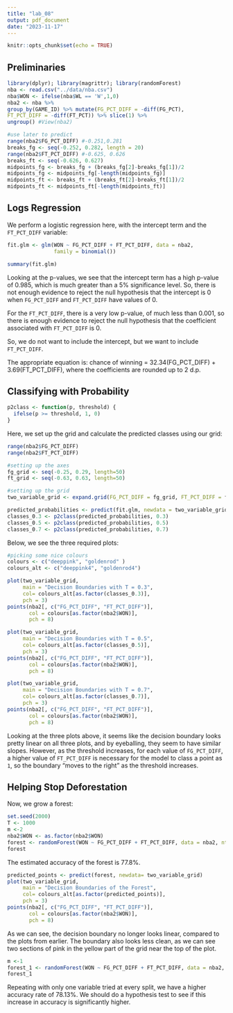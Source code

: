 ```yaml
---
title: "lab_08"
output: pdf_document
date: "2023-11-17"
---
```


```r
knitr::opts_chunk$set(echo = TRUE)
```

## Preliminaries

```r
library(dplyr); library(magrittr); library(randomForest)
nba <- read.csv("../data/nba.csv") 
nba$WON <- ifelse(nba$WL == 'W',1,0)
nba2 <- nba %>%
group_by(GAME_ID) %>% mutate(FG_PCT_DIFF = -diff(FG_PCT),
FT_PCT_DIFF = -diff(FT_PCT)) %>% slice(1) %>%
ungroup() #View(nba2)

#use later to predict
range(nba2$FG_PCT_DIFF) #-0.251,0.281
breaks_fg <- seq(-0.252, 0.282, length = 20) 
range(nba2$FT_PCT_DIFF) #-0.625, 0.626
breaks_ft <- seq(-0.626, 0.627)
midpoints_fg <- breaks_fg + (breaks_fg[2]-breaks_fg[1])/2
midpoints_fg <- midpoints_fg[-length(midpoints_fg)]
midpoints_ft <- breaks_ft + (breaks_ft[2]-breaks_ft[1])/2
midpoints_ft <- midpoints_ft[-length(midpoints_ft)]
```

## Logs Regression
We perform a logistic regression here, with the intercept term and the `FT_PCT_DIFF` variable: 
```r
fit.glm <- glm(WON ~ FG_PCT_DIFF + FT_PCT_DIFF, data = nba2,
               family = binomial())

summary(fit.glm)
```

Looking at the p-values, we see that the intercept term has a high p-value of 0.985, which is much greater than a 5% significance level. So, there is not enough evidence to reject the null hypothesis that the intercept is 0 when `FG_PCT_DIFF` and `FT_PCT_DIFF` have values of 0. 

For the `FT_PCT_DIFF`, there is a very low p-value, of much less than 0.001, so there is enough evidence to reject the null hypothesis that the coefficient associated with `FT_PCT_DIFF` is 0. 

So, we do not want to include the intercept, but we want to include `FT_PCT_DIFF`. 

The appropriate equation is: chance of winning = 32.34(FG_PCT_DIFF) + 3.69(FT_PCT_DIFF), where the coefficients are rounded up to 2 d.p. 

## Classifying with Probability
```r

p2class <- function(p, threshold) {
  ifelse(p >= threshold, 1, 0)
}
```

Here, we set up the grid and calculate the predicted classes using our grid: 
```r
range(nba2$FG_PCT_DIFF)
range(nba2$FT_PCT_DIFF)

#setting up the axes 
fg_grid <- seq(-0.25, 0.29, length=50)
ft_grid <- seq(-0.63, 0.63, length=50)

#setting up the grid
two_variable_grid <- expand.grid(FG_PCT_DIFF = fg_grid, FT_PCT_DIFF = ft_grid)

predicted_probabilities <- predict(fit.glm, newdata = two_variable_grid, type = "response")
classes_0.3 <- p2class(predicted_probabilities, 0.3)
classes_0.5 <- p2class(predicted_probabilities, 0.5)
classes_0.7 <- p2class(predicted_probabilities, 0.7)
```


Below, we see the three required plots: 

```r
#picking some nice colours
colours <- c("deeppink", "goldenrod" )
colours_alt <- c("deeppink4", "goldenrod4")

plot(two_variable_grid, 
     main = "Decision Boundaries with T = 0.3",
     col= colours_alt[as.factor(classes_0.3)],
     pch = 3)
points(nba2[, c("FG_PCT_DIFF", "FT_PCT_DIFF")], 
       col = colours[as.factor(nba2$WON)],
       pch = 8)

plot(two_variable_grid, 
     main = "Decision Boundaries with T = 0.5",
     col= colours_alt[as.factor(classes_0.5)],
     pch = 3)
points(nba2[, c("FG_PCT_DIFF", "FT_PCT_DIFF")], 
       col = colours[as.factor(nba2$WON)],
       pch = 8)

plot(two_variable_grid, 
     main = "Decision Boundaries with T = 0.7",
     col= colours_alt[as.factor(classes_0.7)],
     pch = 3)
points(nba2[, c("FG_PCT_DIFF", "FT_PCT_DIFF")], 
       col = colours[as.factor(nba2$WON)],
       pch = 8)
```

Looking at the three plots above, it seems like the decision boundary looks pretty linear on all three plots, and by eyeballing, they seem to have similar slopes. However, as the threshold increases, for each value of `FG_PCT_DIFF`, a higher value of `FT_PCT_DIFF` is necessary for the model to class a point as `1`, so the boundary "moves to the right" as the threshold increases. 

## Helping Stop Deforestation

Now, we grow a forest: 
```r
set.seed(2000)
T <- 1000
m <-2
nba2$WON <- as.factor(nba2$WON)
forest <- randomForest(WON ~ FG_PCT_DIFF + FT_PCT_DIFF, data = nba2, ntree = T, mtry = m)
forest
```

The estimated accuracy of the forest is 77.8%. 

```r
predicted_points <- predict(forest, newdata= two_variable_grid)
plot(two_variable_grid, 
     main = "Decision Boundaries of the Forest",
     col= colours_alt[as.factor(predicted_points)],
     pch = 3)
points(nba2[, c("FG_PCT_DIFF", "FT_PCT_DIFF")], 
       col = colours[as.factor(nba2$WON)],
       pch = 8)
```
As we can see, the decision boundary no longer looks linear, compared to the plots from earlier. The boundary also looks less clean, as we can see two sections of pink in the yellow part of the grid near the top of the plot. 

```r
m <-1
forest_1 <- randomForest(WON ~ FG_PCT_DIFF + FT_PCT_DIFF, data = nba2, ntree = T, mtry = m)
forest_1
```

Repeating with only one variable tried at every split, we have a higher accuracy rate of 78.13%. We should do a hypothesis test to see if this increase in accuracy is significantly higher. 

